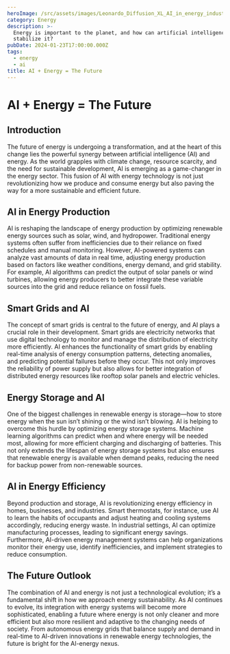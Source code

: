 ```yaml
---
heroImage: /src/assets/images/Leonardo_Diffusion_XL_AI_in_energy_industry_0.jpg
category: Energy
description: >-
  Energy is important to the planet, and how can artificial intelligence
  stabilize it?
pubDate: 2024-01-23T17:00:00.000Z
tags:
  - energy
  - ai
title: AI + Energy = The Future
---
```


# AI + Energy = The Future

## Introduction

The future of energy is undergoing a transformation, and at the heart of this change lies the powerful synergy between artificial intelligence (AI) and energy. As the world grapples with climate change, resource scarcity, and the need for sustainable development, AI is emerging as a game-changer in the energy sector. This fusion of AI with energy technology is not just revolutionizing how we produce and consume energy but also paving the way for a more sustainable and efficient future.

## AI in Energy Production

AI is reshaping the landscape of energy production by optimizing renewable energy sources such as solar, wind, and hydropower. Traditional energy systems often suffer from inefficiencies due to their reliance on fixed schedules and manual monitoring. However, AI-powered systems can analyze vast amounts of data in real time, adjusting energy production based on factors like weather conditions, energy demand, and grid stability. For example, AI algorithms can predict the output of solar panels or wind turbines, allowing energy producers to better integrate these variable sources into the grid and reduce reliance on fossil fuels.

## Smart Grids and AI

The concept of smart grids is central to the future of energy, and AI plays a crucial role in their development. Smart grids are electricity networks that use digital technology to monitor and manage the distribution of electricity more efficiently. AI enhances the functionality of smart grids by enabling real-time analysis of energy consumption patterns, detecting anomalies, and predicting potential failures before they occur. This not only improves the reliability of power supply but also allows for better integration of distributed energy resources like rooftop solar panels and electric vehicles.

## Energy Storage and AI

One of the biggest challenges in renewable energy is storage—how to store energy when the sun isn’t shining or the wind isn’t blowing. AI is helping to overcome this hurdle by optimizing energy storage systems. Machine learning algorithms can predict when and where energy will be needed most, allowing for more efficient charging and discharging of batteries. This not only extends the lifespan of energy storage systems but also ensures that renewable energy is available when demand peaks, reducing the need for backup power from non-renewable sources.

## AI in Energy Efficiency

Beyond production and storage, AI is revolutionizing energy efficiency in homes, businesses, and industries. Smart thermostats, for instance, use AI to learn the habits of occupants and adjust heating and cooling systems accordingly, reducing energy waste. In industrial settings, AI can optimize manufacturing processes, leading to significant energy savings. Furthermore, AI-driven energy management systems can help organizations monitor their energy use, identify inefficiencies, and implement strategies to reduce consumption.

## The Future Outlook

The combination of AI and energy is not just a technological evolution; it’s a fundamental shift in how we approach energy sustainability. As AI continues to evolve, its integration with energy systems will become more sophisticated, enabling a future where energy is not only cleaner and more efficient but also more resilient and adaptive to the changing needs of society. From autonomous energy grids that balance supply and demand in real-time to AI-driven innovations in renewable energy technologies, the future is bright for the AI-energy nexus.
